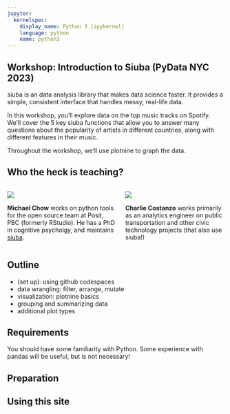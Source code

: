```yaml
---
jupyter:
  kernelspec:
    display_name: Python 3 (ipykernel)
    language: python
    name: python3
---
```


## Workshop: Introduction to Siuba (PyData NYC 2023)

siuba is an data analysis library that makes data science faster.
It provides a simple, consistent interface that handles messy, real-life data.

In this workshop, you'll explore data on the top music tracks on Spotify.
We'll cover the 5 key siuba functions that allow you to answer many questions about
the popularity of artists in different countries, along with different features in their music.

Throughout the workshop, we'll use plotnine to graph the data.

## Who the heck is teaching?

:::: {.columns}

::: {.column}
![](./assets/michael.jpg)

**Michael Chow** works on python tools for the open source team at Posit, PBC (formerly RStudio). He has a PhD in cognitive psycholgy, and maintains [siuba](https://siuba.org/).
:::

::: {.column}
![](./assets/charlie6.jpg)

**Charlie Costanzo** works primarily as an analytics engineer on public transportation and other civic technology projects (that also use siuba!)
:::

::::

## Outline

* (set up): using github codespaces
* data wrangling: filter, arrange, mutate
* visualization: plotnine basics
* grouping and summarizing data
* additional plot types

## Requirements

You should have some familiarity with Python.
Some experience with pandas will be useful, but is not necessary!

## Preparation

## Using this site
